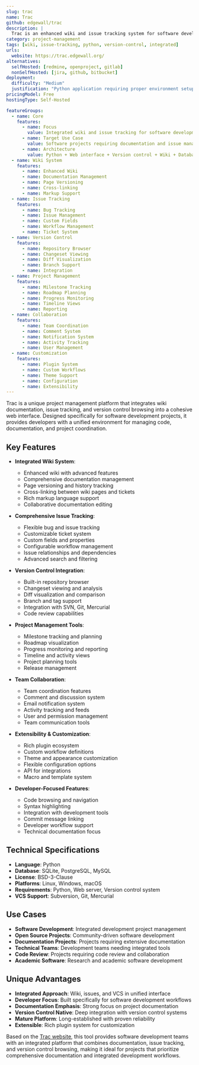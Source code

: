 ```yaml
---
slug: trac
name: Trac
github: edgewall/trac
description: |
  Trac is an enhanced wiki and issue tracking system for software development projects. Built with Python, it provides an integrated approach to project management by combining wiki documentation, issue tracking, and version control browsing in a unified web interface.
category: project-management
tags: [wiki, issue-tracking, python, version-control, integrated]
urls:
  website: https://trac.edgewall.org/
alternatives:
  selfHosted: [redmine, openproject, gitlab]
  nonSelfHosted: [jira, github, bitbucket]
deployment:
  difficulty: "Medium"
  justification: "Python application requiring proper environment setup, web server configuration, and version control integration. Well-documented but requires technical setup."
pricingModel: Free
hostingType: Self-Hosted

featureGroups:
  - name: Core
    features:
      - name: Focus
        value: Integrated wiki and issue tracking for software development
      - name: Target Use Case
        value: Software projects requiring documentation and issue management
      - name: Architecture
        value: Python + Web interface + Version control + Wiki + Database
  - name: Wiki System
    features:
      - name: Enhanced Wiki
      - name: Documentation Management
      - name: Page Versioning
      - name: Cross-linking
      - name: Markup Support
  - name: Issue Tracking
    features:
      - name: Bug Tracking
      - name: Issue Management
      - name: Custom Fields
      - name: Workflow Management
      - name: Ticket System
  - name: Version Control
    features:
      - name: Repository Browser
      - name: Changeset Viewing
      - name: Diff Visualization
      - name: Branch Support
      - name: Integration
  - name: Project Management
    features:
      - name: Milestone Tracking
      - name: Roadmap Planning
      - name: Progress Monitoring
      - name: Timeline Views
      - name: Reporting
  - name: Collaboration
    features:
      - name: Team Coordination
      - name: Comment System
      - name: Notification System
      - name: Activity Tracking
      - name: User Management
  - name: Customization
    features:
      - name: Plugin System
      - name: Custom Workflows
      - name: Theme Support
      - name: Configuration
      - name: Extensibility
---
```


Trac is a unique project management platform that integrates wiki documentation, issue tracking, and version control browsing into a cohesive web interface. Designed specifically for software development projects, it provides developers with a unified environment for managing code, documentation, and project coordination.

## Key Features

- **Integrated Wiki System**:

  - Enhanced wiki with advanced features
  - Comprehensive documentation management
  - Page versioning and history tracking
  - Cross-linking between wiki pages and tickets
  - Rich markup language support
  - Collaborative documentation editing

- **Comprehensive Issue Tracking**:

  - Flexible bug and issue tracking
  - Customizable ticket system
  - Custom fields and properties
  - Configurable workflow management
  - Issue relationships and dependencies
  - Advanced search and filtering

- **Version Control Integration**:

  - Built-in repository browser
  - Changeset viewing and analysis
  - Diff visualization and comparison
  - Branch and tag support
  - Integration with SVN, Git, Mercurial
  - Code review capabilities

- **Project Management Tools**:

  - Milestone tracking and planning
  - Roadmap visualization
  - Progress monitoring and reporting
  - Timeline and activity views
  - Project planning tools
  - Release management

- **Team Collaboration**:

  - Team coordination features
  - Comment and discussion system
  - Email notification system
  - Activity tracking and feeds
  - User and permission management
  - Team communication tools

- **Extensibility & Customization**:

  - Rich plugin ecosystem
  - Custom workflow definitions
  - Theme and appearance customization
  - Flexible configuration options
  - API for integrations
  - Macro and template system

- **Developer-Focused Features**:
  - Code browsing and navigation
  - Syntax highlighting
  - Integration with development tools
  - Commit message linking
  - Developer workflow support
  - Technical documentation focus

## Technical Specifications

- **Language**: Python
- **Database**: SQLite, PostgreSQL, MySQL
- **License**: BSD-3-Clause
- **Platforms**: Linux, Windows, macOS
- **Requirements**: Python, Web server, Version control system
- **VCS Support**: Subversion, Git, Mercurial

## Use Cases

- **Software Development**: Integrated development project management
- **Open Source Projects**: Community-driven software development
- **Documentation Projects**: Projects requiring extensive documentation
- **Technical Teams**: Development teams needing integrated tools
- **Code Review**: Projects requiring code review and collaboration
- **Academic Software**: Research and academic software development

## Unique Advantages

- **Integrated Approach**: Wiki, issues, and VCS in unified interface
- **Developer Focus**: Built specifically for software development workflows
- **Documentation Emphasis**: Strong focus on project documentation
- **Version Control Native**: Deep integration with version control systems
- **Mature Platform**: Long-established with proven reliability
- **Extensible**: Rich plugin system for customization

Based on the [Trac website](https://trac.edgewall.org/), this tool provides software development teams with an integrated platform that combines documentation, issue tracking, and version control browsing, making it ideal for projects that prioritize comprehensive documentation and integrated development workflows.
